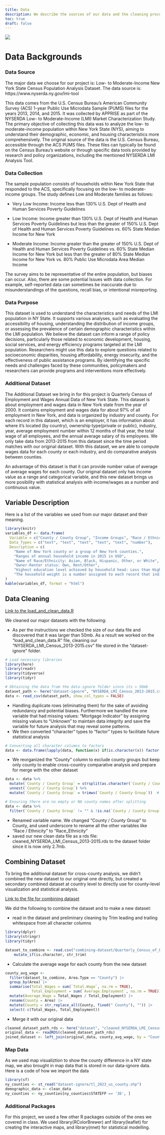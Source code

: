 ```yaml
---
title: Data
description: We describe the sources of our data and the cleaning process.
toc: true
draft: false
---
```


![](images/Newyorkstate.png)

# Data Backgrounds

### Data Source

The major data we choose for our project is: Low- to Moderate-Income New York State Census Population Analysis Dataset. The data source is: https://www.nyserda.ny.gov/lmi-tool

This data comes from the U.S. Census Bureau's American Community Survey (ACS) 1-year Public Use Microdata Sample (PUMS) files for the years 2013, 2014, and 2015. It was collected by APPRISE as part of the NYSERDA Low- to Moderate-Income (LMI) Market Characterization Study. The primary objective of collecting this data was to analyze the low- to moderate-income population within New York State (NYS), aiming to understand their demographic, economic, and housing characteristics more comprehensively. The original source of the data is the U.S. Census Bureau, accessible through the ACS PUMS files. These files can typically be found on the Census Bureau's website or through specific data tools provided by research and policy organizations, including the mentioned NYSERDA LMI Analysis Tool.

### Data Collection

The sample population consists of households within New York State that responded to the ACS, specifically focusing on the low- to moderate-income groups. The study defines Low and Moderate families as follows:

-   Very Low Income: Income less than 130% U.S. Dept of Health and Human Services Poverty Guidelines

-   Low Income: Income greater than 130% U.S. Dept of Health and Human Services Poverty Guidelines but less than the greater of 150% U.S. Dept of Health and Human Services Poverty Guidelines vs. 60% State Median Income for New York

-   Moderate Income: Income greater than the greater of 150% U.S. Dept of Health and Human Services Poverty Guidelines vs. 60% State Median Income for New York but less than the greater of 80% State Median Income for New York vs. 80% Public Use Microdata Area Median Income

The survey aims to be representative of the entire population, but biases can occur. Also, there are some potential Issues with data collection. For example, self-reported data can sometimes be inaccurate due to misunderstandings of the questions, recall bias, or intentional misreporting.

### Data Purpose

This dataset is used to understand the characteristics and needs of the LMI population in NY State. It supports various analyses, such as evaluating the accessibility of housing, understanding the distribution of income groups, or assessing the prevalence of certain demographic characteristics within the LMI population. We believe the dataset can inform a range of policy decisions, particularly those related to economic development, housing, social services, and energy efficiency programs targeted at the LMI population. Researchers might use this data to explore questions related to socioeconomic disparities, housing affordability, energy insecurity, and the effectiveness of public assistance programs. By identifying the specific needs and challenges faced by these communities, policymakers and researchers can provide programs and interventions more effectively.

### Additional Dataset

The Additional Dataset we bring in for this project is Quarterly Census of Employment and Wages Annual Data of New York State. This dataset is about employment and wages data in New York state from the year of 2000. It contains employment and wages data for about 97% of all employment in New York, and data is organized by industry and county. For each record in this dataset, which is an employer, it has information about where it’s located (by country), ownership type(private or public), industry, year, average employment number within 12 months of that year, the total wage of all employees, and the annual average salary of its employees. We only take data from 2013-2015 from this dataset since the time period matches with our original dataset. With this dataset, we are able to compute wages data for each county or each industry, and do comparative analysis between counties.

An advantage of this dataset is that it can provide number value of average of average wages for each county. Our original dataset only has income value as a range and categorical variable, and this new dataset brings us more posibility with statistical analysis with income/wages as a number and continuous value.

## Variable Description

Here is a list of the variables we used from our major dataset and their meaning.

```r
library(knitr)
variables_df <- data.frame(
  Variable = c("County / County Group", "Income Groups", "Race / Ethnicity", "Owner-Renter Status", "Education Level", "Household Weight"),
  Data_Types = c("text", "text", "text", "text", "text", "number"),
  Description = c( 
    "Name of New York county or a group of New York counties.",
    "Ranges of annual household income in 2015 in USD",
    "Name of Race/Ethnicity: Asian, Black, Hispanic, Other, or White",
    "Owner-Renter status: Own, Rent/Other",
    "Highest education level achieved by household head: Less than High School Diploma, High School Diploma, Some College, Associate’s, Bachelor’s, or Graduate Degree",
    "The household weight is a number assigned to each record that indicates the number of households in the population that the observation represents.")
)
kable(variables_df, format = "html")
```

## Data Cleaning

[Link to the load_and_clean_data.R](scripts/load_and_clean_data.R)

We cleaned our major datasets with the following:

-   As per the instructions we checked the size of our data file and discovered that it was larger than 50mb. As a result we worked on the “load_and_clean_data.R” file, cleaning our “NYSERDA_LMI_Census_2013-2015.csv” file stored in the “dataset-ignore” folder.

```r
# Load necessary libraries
library(here)
library(readr)
library(tidyverse)
library(tidyr)

# Obtaining the data from the data-ignore folder since its > 50mb
dataset_path <- here("dataset-ignore", "NYSERDA_LMI_Census_2013-2015.csv")
data <- read_csv(dataset_path, show_col_types = FALSE)
```

-   Handling duplicate rows (eliminating them) for the sake of avoiding redundancy and potential biases. Furthermore we handled the one variable that had missing values: “Mortgage Indicator” by assigning missing values to “Unknown” to maintain data integrity and save the variable for future analysis that may reveal some patterns.
-   We then converted "character" types to "factor" types to facilitate future statistical analysis

```r
# Converting all character columns to factors
data <- data.frame(lapply(data, function(x) if(is.character(x)) factor(x) else x))
```

-   We reorganized the "County" column to exclude county groups but keep only county to enable cross-country comparative analysis and prepare for merge with the other dataset

```r
data <- data %>%
  mutate(`County / County Group` = strsplit(as.character(`County / County Group`), ",\\s*|&\\s*")) %>%
  unnest(`County / County Group`) %>%
  mutate(`County / County Group` = trimws(`County / County Group`))  # Trim whitespace to avoid creating empty entries

# Ensuring there are no empty or NA county names after splitting
data <- data %>%
  filter(`County / County Group` != "" & !is.na(`County / County Group`))
```

-   Renamed variable name. We changed "County / County Group" to County, and used underscore to rename all the other variables like "Race / Ethnicity" to "Race_Ethnicity"
-   saved our new clean data file as a rds file: cleaned_NYSERDA_LMI_Census_2013-2015.rds to the dataset folder since it is now only 2.7mb.

## Combining Dataset

To bring the additional dataset for cross-county analysis, we didn't combined the new dataset to our original one directly, but created a secondary combined dataset at country level to directly use for county-level visualization and statistical analysis.

[Link to the file for combining dataset](combining-dataset/combining-dataset.qmd)

We did the following to combine the dataset and to make a new dataset:

-   read in the dataset and preliminary cleaning by Trim leading and trailing whitespace from all character columns

```r
library(dplyr)
library(stringr)
library(tidyr)

dataset_to_combine <- read.csv("combining-dataset/Quarterly_Census_of_Employment_and_Wages_Annual_Data__Beginning_2000_20240415.csv", stringsAsFactors = FALSE) |>
    mutate_if(is.character, str_trim)
```

-   Calculate the average wage for each county from the new dataset

```r
county_avg_wage <- 
  filter(dataset_to_combine, Area.Type == "County") |>
  group_by(Area) |>
  summarise(Total_Wages = sum(`Total.Wage`, na.rm = TRUE),
            Total_Employment = sum(`Average.Employment`, na.rm = TRUE)) |>
  mutate(Average_Wage = Total_Wages / Total_Employment) |>
  rename(County = Area) |>
  mutate(County = str_replace_all(County, fixed(" County"), "")) |>
  select(-c(Total_Wages, Total_Employment))
```

-   Merge it with our original data

```r
cleaned_dataset_path_rds <- here("dataset", "cleaned_NYSERDA_LMI_Census_2013-2015.rds")
original_data <- readRDS(cleaned_dataset_path_rds)
joined_dataset <- left_join(original_data, county_avg_wage, by = "County")
```

### Map Data

As we used map visualiztion to show the county difference in a NY state map, we also brought in map data that is stored in our data-ignore data. Here is a code of how we import the data

```r
library(sf)
ny_counties <- st_read("dataset-ignore/tl_2023_us_county.shp")
demographic_data <- clean_data  
ny_counties <- ny_counties[ny_counties$STATEFP == '36', ]
```

### Additional Packages

For this project, we used a few other R packages outside of the ones we covered in class. We used library(RColorBrewer) anf library(leaflet) for creating the interactive maps, and library(nnet) for statistical modelling.
